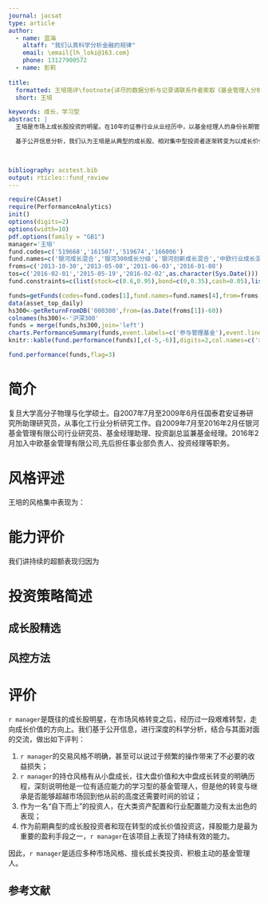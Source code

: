 ```yaml
---
journal: jacsat
type: article
author:
  - name: 蓝海
    altaff: "我们认真科学分析金融的规律"
    email: \email{lh_loki@163.com}
    phone: 13127900572
  - name: 彭莉
   
title:
  formatted: 王培简评\footnote{详尽的数据分析与记录请联系作者索取《基金管理人分析技术文档》}
  short: 王培

keywords: 成长，学习型
abstract: |
  王培是市场上成长股投资的明星。在10年的证券行业从业经历中，以基金经理人的身份长期管理多只偏股混合型基金，取得了不俗的投资收益。

  基于公开信息分析，我们认为王培是从典型的成长股、相对集中型投资者逐渐转变为以成长价值为投资体系的基金管理人，体现了很强的适应市场的能力和学习总结的能力。其具备较强的选股能力和不太显著的行业配置能力，长期保持积极的主动投资。无明显的交易风格。
  


bibliography: acstest.bib
output: rticles::fund_review
---
```


```r
require(CAsset)
require(PerformanceAnalytics)
init()
options(digits=2)
options(width=10)
pdf.options(family = "GB1")
manager='王培'
fund.codes=c('519668','161507','519674','166006')
fund.names=c('银河成长混合','银河300成长分级','银河创新成长混合','中欧行业成长混合')
froms=c('2013-10-30','2013-05-08','2011-06-03','2016-01-08')
tos=c('2016-02-01','2015-05-19','2016-02-02',as.character(Sys.Date()))
fund.constraints=c(list(stock=c(0.6,0.95),bond=c(0,0.35),cash=0.05),list(stock=c(0.9,0.95),bond=c(0,0.05),cash=0.05),list(stock=c(0.6,0.95),bond=c(0,0.35),cash=0.05),list(stock=c(0.6,0.95),bond=c(0,0.35),cash=0.05))
```

```r

funds=getFunds(codes=fund.codes[1],fund.names=fund.names[4],from=froms[4],to=tos[4])
data(asset_top_daily)
hs300<-getReturnFromDB('000300',from=(as.Date(froms[1])-60))
colnames(hs300)<-'沪深300'
funds = merge(funds,hs300,join='left')
charts.PerformanceSummary(funds,event.labels=c('参与管理基金'),event.lines=froms[c(4)])
knitr::kable(fund.performance(funds)[,c(-5,-6)],digits=2,col.names=c('名称','最后半年','夏普率','一年','夏普率','两年','夏普率'))
```

```r
fund.performance(funds,flag=3)
```



# 简介
复旦大学高分子物理与化学硕士。自2007年7月至2009年6月任国泰君安证券研究所助理研究员，从事化工行业分析研究工作。自2009年7月至2016年2月任银河基金管理有限公司行业研究员、基金经理助理、投资副总监兼基金经理。2016年2月加入中欧基金管理有限公司,先后担任事业部负责人、投资经理等职务。 


# 风格评述

王培的风格集中表现为：
\begin{itemize}
\item 交易风格：多变，没有一个鲜明的主题
\item 持仓风格：早期多为小盘成长，经历转型后大盘价值，大中盘成长成为主要持仓股票
\item 主动性风格：积极主动，其主动指标达30%。
\end{itemize}




# 能力评价\footnote{运气能够带来超常表现，持续的好运则可以归结为能力!}

我们讲持续的超额表现归因为
\begin{equation}
\mbox{大类资产配置能力} + \mbox{行业配置能力（股票类）}+ \mbox{择股能力} + \mbox{择时能力} \Rightarrow \mbox{超额收益}
\end{equation}

\begin{table}
  \begin{tabular}{l|llll}
    因子 &大类资产配置  & 行业配置  & 择股能力 & 择时能力  \\ \hline
    贡献收益 & $0.81\%$   & $3.22\%$ & $39.40\%$ &  $-30.36\%$  \\
    评价 & 不稳定 & 弱 & 超强 & 灾难性  \\ \hline
  \end{tabular}
\end{table}


# 投资策略简述
## 成长股精选

\begin{itemize}
\item 将成长股的概念推广到，扩张到周期性、消费性行业等，实际上是将自己熟悉的成长股的研究方法进行推广：
\begin{itemize}
  \item 稳定增长类：以基本面投资为主；
  \item 周期类：以趋势投资为主；
  \item 阶段高成长类：主题投资为主。
  \end{itemize}
\item 寻找低估值资产和预期差：
\begin{itemize}
  \item 低估值资产是决定是否投资的关键；
  \item 预期差决定买入卖出的时点。
\end{itemize}

\end{itemize}

## 风控方法
\begin{itemize}
\item 不断衡量个股估计阶段性业绩与风格表现是否匹配来加减仓位；
\item 行业配置调整避免过高集中度；
\item 避免估值陷阱，即使估值很便宜但在基本面变差时也要及时卖出。
\end{itemize}
# 评价

`r manager`是既往的成长股明星，在市场风格转变之后，经历过一段艰难转型，走向成长价值的方向上。我们基于公开信息，进行深度的科学分析，结合与其面对面的交流，做出如下评判：

1. `r manager`的交易风格不明确，甚至可以说过于频繁的操作带来了不必要的收益损失；
2. `r manager`的持仓风格有从小盘成长，往大盘价值和大中盘成长转变的明确历程，深刻说明他是一位有适应能力的学习型的基金管理人，但是他的转变与继承是否能够超越市场回到他从前的高度还需要时间的验证；
3. 作为一名“自下而上”的投资人，在大类资产配置和行业配置能力没有太出色的表现；
4. 作为前期典型的成长股投资者和现在转型的成长价值投资这，择股能力是最为重要的盈利手段之一，`r manager`在该项目上表现了持续有效的能力。

因此，`r manager`是适应多种市场风格、擅长成长类投资、积极主动的基金管理人。


\begin{acknowledgement}

在我们的分析中，使用了公开数据与部分非公开数据，在此基础上采用基于净值的风格分析，基于持仓的收益归因对基金管理人的业绩表现进行了科学的分析。我们历尽所能的使用了最为完整与详实的数据、最为科学的方法，以最为严谨的态度做出尽量客观的评价。同时我们也实地进行调研与基金经理人进行了多次的交流。在此，对于向我们提供数据与交流机会的相关人员致谢。需要根伟详细的技术分析报告，请与本文作者联系。

\end{acknowledgement}


## 参考文献


